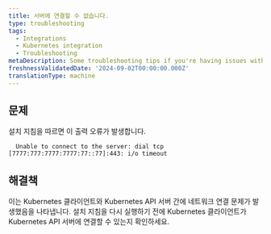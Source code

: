 ```yaml
---
title: 서버에 연결할 수 없습니다.
type: troubleshooting
tags:
  - Integrations
  - Kubernetes integration
  - Troubleshooting
metaDescription: Some troubleshooting tips if you're having issues with the networking connection.
freshnessValidatedDate: '2024-09-02T00:00:00.000Z'
translationType: machine
---
```


## 문제

설치 지침을 따르면 이 출력 오류가 발생합니다.

```shell
  Unable to connect to the server: dial tcp [7777:777:7777:7777:77::77]:443: i/o timeout
```

## 해결책

이는 Kubernetes 클라이언트와 Kubernetes API 서버 간에 네트워크 연결 문제가 발생했음을 나타냅니다. 설치 지침을 다시 실행하기 전에 Kubernetes 클라이언트가 Kubernetes API 서버에 연결할 수 있는지 확인하세요.